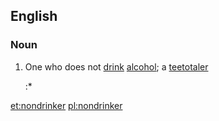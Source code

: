 ==English==

===Noun===
{{en-noun}}
# One who does not [[drink]] [[alcohol]]; a [[teetotaler]]
#:* {{quote-book
|year=1985
|year_published='''2006'''
|edition=Digitized
|editor=
|author=
|title=The Journal of Applied Social Sciences, Volumes 10-11
|chapter=
|url=http://books.google.com/books?id=y9MEAAAAIAAJ&q=nondrinker&dq=nondrinker&hl=en&sa=X&ei=TG2JT_eTDIyDtgfRmPS0CQ&redir_esc=y
|genre=
|publisher=Case Western Reserve University
|isbn=
|page=17
|passage=A majority of adolescents (66%) believe that an adolescent who changed from heavy drinker to '''nondrinker''' will be accepted by '''nondrinkers'''/moderate drinkers.
}}

[[et:nondrinker]]
[[pl:nondrinker]]